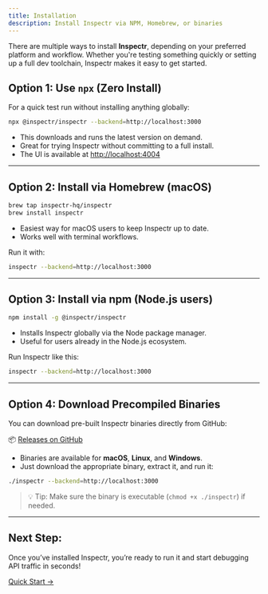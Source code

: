 ```yaml
---
title: Installation
description: Install Inspectr via NPM, Homebrew, or binaries
---
```


[//]: # (# Install Inspectr)

There are multiple ways to install **Inspectr**, depending on your preferred platform and workflow. Whether you're testing something quickly or setting up a full dev toolchain, Inspectr makes it easy to get started.

## Option 1: Use `npx` (Zero Install)

For a quick test run without installing anything globally:

```bash
npx @inspectr/inspectr --backend=http://localhost:3000
```

* This downloads and runs the latest version on demand.
* Great for trying Inspectr without committing to a full install.
* The UI is available at [http://localhost:4004](http://localhost:4004)

---

## Option 2: Install via Homebrew (macOS)

```bash
brew tap inspectr-hq/inspectr
brew install inspectr
```

* Easiest way for macOS users to keep Inspectr up to date.
* Works well with terminal workflows.

Run it with:

```bash
inspectr --backend=http://localhost:3000
```

---

## Option 3: Install via npm (Node.js users)

```bash
npm install -g @inspectr/inspectr
```

* Installs Inspectr globally via the Node package manager.
* Useful for users already in the Node.js ecosystem.

Run Inspectr like this:

```bash
inspectr --backend=http://localhost:3000
```

---

## Option 4: Download Precompiled Binaries

You can download pre-built Inspectr binaries directly from GitHub:

📦 [Releases on GitHub](https://github.com/inspectr-hq/inspectr/releases)

* Binaries are available for **macOS**, **Linux**, and **Windows**.
* Just download the appropriate binary, extract it, and run it:

```bash
./inspectr --backend=http://localhost:3000
```

> 💡 Tip: Make sure the binary is executable (`chmod +x ./inspectr`) if needed.

---

## Next Step:

Once you’ve installed Inspectr, you’re ready to run it and start debugging API traffic in seconds!

[Quick Start →](/getting-started/quick-start)
